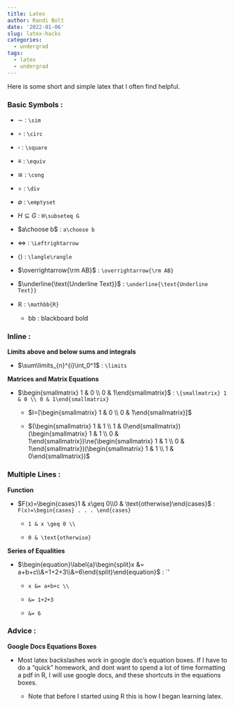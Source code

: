 ```yaml
---
title: Latex
author: Randi Bolt
date: '2022-01-06'
slug: latex-hacks
categories:
  - undergrad
tags:
  - latex
  - undergrad
---
```


Here is some short and simple latex that I often find helpful. 

### Basic Symbols : 

- $\sim$ : `\sim`

- $\circ$ : `\circ`

- $\square$ : `\square`

- $\equiv$ : `\equiv`

- $\cong$ : `\cong`

- $\div$ : `\div`

- $\emptyset$ : `\emptyset`

- $H\subseteq G$ : `H\subseteq G`

- $a\choose b$ : `a\choose b`

- $\Leftrightarrow$ : `\Leftrightarrow`

- $\langle\rangle$ : `\langle\rangle`

- $\overrightarrow{\rm AB}$ : `\overrightarrow{\rm AB}`

- $\underline{\text{Underline Text}}$ : `\underline{\text{Underline Text}}`

- $\mathbb{R}$ : `\mathbb{R}` 

  - bb : blackboard bold 

### Inline : 

**Limits above and below sums and integrals** 

- $\sum\limits_{n}^{i}\int_0^1$ : `\limits`

**Matrices and Matrix Equations** 

- $\begin{smallmatrix} 1 & 0 \\ 0 & 1\end{smallmatrix}$ : `\{smallmatrix} 1 & 0 \\ 0 & 1\end{smallmatrix}`

  - $I=[\begin{smallmatrix} 1 & 0 \\ 0 & 1\end{smallmatrix}]$
  
  - $(\begin{smallmatrix} 1 & 1 \\ 1 & 0\end{smallmatrix})(\begin{smallmatrix} 1 & 1 \\ 0 & 1\end{smallmatrix})\ne(\begin{smallmatrix} 1 & 1 \\ 0 & 1\end{smallmatrix})(\begin{smallmatrix} 1 & 1 \\ 1 & 0\end{smallmatrix})$

### Multiple Lines : 

**Function** 

- $F(x)=\begin{cases}1 & x\geq 0\\0 & \text{otherwise}\end{cases}$ : `F(x)=\begin{cases} . . . \end{cases}`

  - `1 & x \geq 0 \\`
  
  - `0 & \text{otherwise}`
  
**Series of Equalities** 

- $\begin{equation}\label{a}\begin{split}x &= a+b+c\\&=1+2+3\\&=6\end{split}\end{equation}$ : `\begin{equation}\{label}\begin{split}... \end{split}\end{equation}'

  - `x &= a+b+c \\`

  - `&= 1+2+3`
  
  - `&= 6` 

### Advice :

**Google Docs Equations Boxes**

- Most latex backslashes work in google doc's equation boxes. If I have to do a "quick" homework, and dont want to spend a lot of time formatting a pdf in R, I will use google docs, and these shortcuts in the equations boxes.  

  - Note that before I started using R this is how I began learning latex.
